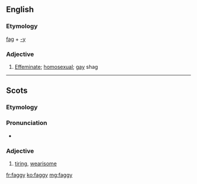 ==English==

===Etymology===
[[fag]] + [[-y]]

===Adjective===
{{en-adj|er}}

# {{context|pejorative|informal|lang=en}} [[effeminate|Effeminate]]; [[homosexual]]; [[gay]] shag


----

==Scots==

===Etymology===
{{suffix|fag|gloss1=fail from weariness, flag, falter|y|lang=sco}}

===Pronunciation===
* {{IPA|[ˈfaɡɪ]|lang=sco}}

===Adjective===
{{sco-adj|faggier|faggiest}}

# [[tiring]], [[wearisome]]

[[fr:faggy]]
[[ko:faggy]]
[[mg:faggy]]